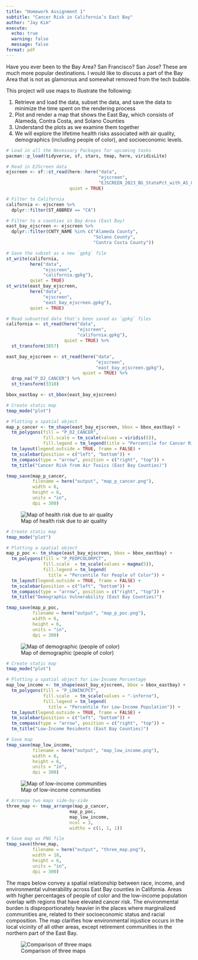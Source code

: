 ```yaml
---
title: "Homework Assignment 1"
subtitle: "Cancer Risk in California’s East Bay"
author: "Jay Kim"
execute: 
  echo: true
  warning: false
  message: false 
format: pdf
---
```


Have you ever been to the Bay Area? San Francisco? San Jose? These are much more popular destinations. I would like to discuss a part of the Bay Area that is not as glamorous and somewhat removed from the tech bubble.

This project will use maps to illustrate the following:

1.  Retrieve and load the data, subset the data, and save the data to minimize the time spent on the rendering process
2.  Plot and render a map that shows the East Bay, which consists of Alameda, Contra Costa, and Solano Counties
3.  Understand the plots as we examine them together
4.  We will explore the lifetime health risks associated with air quality, demographics (including people of color), and socioeconomic levels.

```r
# Load in all the Necessary Packages for upcoming tasks
pacman::p_load(tidyverse, sf, stars, tmap, here, viridisLite)
```

```r
# Read in EJScreen data
ejscreen <- sf::st_read(here::here("data",
                                   "ejscreen",
                                   "EJSCREEN_2023_BG_StatePct_with_AS_CNMI_GU_VI.gdb"),
                        quiet = TRUE)

# Filter to California
california <- ejscreen %>%
  dplyr::filter(ST_ABBREV == "CA")

# Filter to a counties in Bay Area (East Bay)
east_bay_ejscreen <- ejscreen %>%
  dplyr::filter(CNTY_NAME %in% c("Alameda County", 
                                 "Solano County", 
                                 "Contra Costa County"))

# Save the subset as a new `gpkg` file
st_write(california, 
         here("data", 
              "ejscreen", 
              "california.gpkg"),
         quiet = TRUE)
st_write(east_bay_ejscreen, 
         here("data", 
              "ejscreen", 
              "east_bay_ejscreen.gpkg"),
         quiet = TRUE)
```

```r
# Read subsetted data that's been saved as `gpkg` files
california <- st_read(here("data", 
                           "ejscreen", 
                           "california.gpkg"),
                      quiet = TRUE) %>% 
  st_transform(3857)

east_bay_ejscreen <- st_read(here("data", 
                                  "ejscreen", 
                                  "east_bay_ejscreen.gpkg"),
                             quiet = TRUE) %>% 
  drop_na("P_D2_CANCER") %>% 
  st_transform(3310)
```

```r
bbox_eastbay <- st_bbox(east_bay_ejscreen)

# Create static map
tmap_mode("plot")

# Plotting a spatial object
map_p_cancer <- tm_shape(east_bay_ejscreen, bbox = bbox_eastbay) +
  tm_polygons(fill = "P_D2_CANCER", 
              fill.scale = tm_scale(values = viridis(5)),
              fill.legend = tm_legend(title = "Percentile for Cancer Risk")) +
  tm_layout(legend.outside = TRUE, frame = FALSE) +
  tm_scalebar(position = c("left", "bottom")) +
  tm_compass(type = "arrow", position = c("right", "top")) +
  tm_title("Cancer Risk from Air Toxics (East Bay Counties)")

tmap_save(map_p_cancer, 
          filename = here("output", "map_p_cancer.png"),
          width = 6, 
          height = 6, 
          units = "in", 
          dpi = 300)
```

![Map of health risk due to air quality](output/map_p_cancer.png)

```r
# Create static map
tmap_mode("plot")

# Plotting a spatial object
map_p_poc <- tm_shape(east_bay_ejscreen, bbox = bbox_eastbay) +
  tm_polygons(fill = "P_PEOPCOLORPCT",
              fill.scale  = tm_scale(values = magma(5)),
              fill.legend = tm_legend(
                title = "Percentile for People of Color")) +
  tm_layout(legend.outside = TRUE, frame = FALSE) +
  tm_scalebar(position = c("left", "bottom")) +
  tm_compass(type = "arrow", position = c("right", "top")) +
  tm_title("Demographic Vulnerability (East Bay Counties)")

tmap_save(map_p_poc, 
          filename = here("output", "map_p_poc.png"),
          width = 6, 
          height = 6, 
          units = "in", 
          dpi = 300)
```

![Map of demographic (people of color)](output/map_p_poc.png)

```r
# Create static map
tmap_mode("plot")

# Plotting a spatial object for Low-Income Percentage
map_low_income <- tm_shape(east_bay_ejscreen, bbox = bbox_eastbay) +
  tm_polygons(fill = "P_LOWINCPCT",
              fill.scale  = tm_scale(values = "-inferno"),
              fill.legend = tm_legend(
                title = "Percentile for Low-Income Population")) +
  tm_layout(legend.outside = TRUE, frame = FALSE) +
  tm_scalebar(position = c("left", "bottom")) +
  tm_compass(type = "arrow", position = c("right", "top")) +
  tm_title("Low-Income Residents (East Bay Counties)")

# Save map
tmap_save(map_low_income,
          filename = here("output", "map_low_income.png"),
          width = 6,
          height = 6,
          units = "in",
          dpi = 300)
```

![Map of low-income communities](output/map_low_income.png)

```r
# Arrange two maps side-by-side
three_map <- tmap_arrange(map_p_cancer, 
                        map_p_poc,
                        map_low_income,
                        ncol = 3, 
                        widths = c(1, 1, 1))

# Save map as PNG file
tmap_save(three_map, 
          filename = here("output", "three_map.png"),
          width = 18, 
          height = 6, 
          units = "in", 
          dpi = 300)
```

The maps below convey a spatial relationship between race, income, and environmental vulnerability across East Bay counties in California. Areas with higher percentages of people of color and the low-income population overlap with regions that have elevated cancer risk. The environmental burden is disproportionately heavier in the places where marginalized communities are, related to their socioeconomic status and racial composition. The map clarifies how environmental injustice occurs in the local vicinity of all other areas, except retirement communities in the northern part of the East Bay.

![Comparison of three maps](output/three_map.png)
